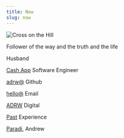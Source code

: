 ```yaml
---
title: Now
slug: now
---
```


![Cross on the Hill](./img/cross-on-the-hill.jpg)

Follower of the way and the truth and the life

Husband

[Cash App][gch] Software Engineer

[adrw@][gh] Github

[hello@][email] Email

[ADRW][digital] Digital

[Past][past] Experience

[Paradi][paradi], Andrew

[gh]: https://github.com/adrw
[gch]: https://github.com/cashapp
[email]: mailto:hello@adrw.xyz
[past]: /experience
[paradi]: /paradi
[digital]: /digital
